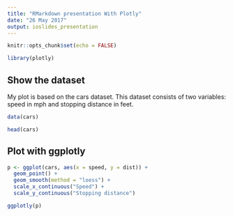 ```yaml
---
title: "RMarkdown presentation With Plotly"
date: "26 May 2017"
output: ioslides_presentation
---
```



```r
knitr::opts_chunk$set(echo = FALSE)

library(plotly)
```

## Show the dataset

My plot is based on the cars dataset. This dataset consists of two variables: speed in mph and stopping distance in feet.

```r

data(cars)

head(cars)

```

## Plot with ggplotly

```r

p <- ggplot(cars, aes(x = speed, y = dist)) +
  geom_point() +
  geom_smooth(method = "loess") +
  scale_x_continuous("Speed") +
  scale_y_continuous("Stopping distance")

ggplotly(p)

```
